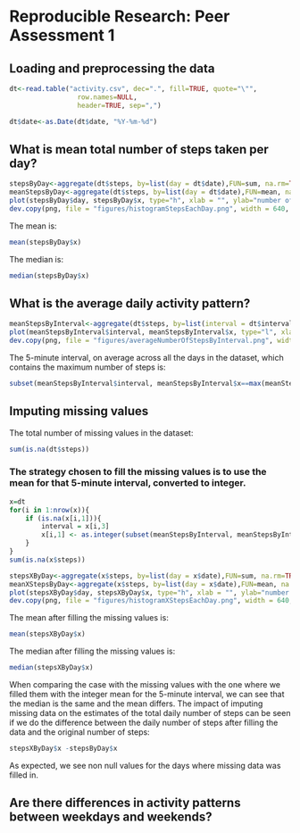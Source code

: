 # Reproducible Research: Peer Assessment 1


## Loading and preprocessing the data
```r
dt<-read.table("activity.csv", dec=".", fill=TRUE, quote="\"", 
                 row.names=NULL,
                 header=TRUE, sep=",")

dt$date<-as.Date(dt$date, "%Y-%m-%d")
```

## What is mean total number of steps taken per day?
```r
stepsByDay<-aggregate(dt$steps, by=list(day = dt$date),FUN=sum, na.rm=TRUE)
meanStepsByDay<-aggregate(dt$steps, by=list(day = dt$date),FUN=mean, na.rm=TRUE)
plot(stepsByDay$day, stepsByDay$x, type="h", xlab = "", ylab="number of steps", main = "The number of steps taken each day")
dev.copy(png, file = "figures/histogramStepsEachDay.png", width = 640, height = 480, bg="white")
```
The mean is:
```r
mean(stepsByDay$x)
```

The median is:
```r
median(stepsByDay$x)
```


## What is the average daily activity pattern?
```r
meanStepsByInterval<-aggregate(dt$steps, by=list(interval = dt$interval),FUN=mean, na.rm=TRUE)
plot(meanStepsByInterval$interval, meanStepsByInterval$x, type="l", xlab = "interval", ylab="average number of steps", main = "The average number of steps by interval")
dev.copy(png, file = "figures/averageNumberOfStepsByInterval.png", width = 640, height = 480, bg="white")
```
The 5-minute interval, on average across all the days in the dataset, which contains the maximum number of steps is:
```r
subset(meanStepsByInterval$interval, meanStepsByInterval$x==max(meanStepsByInterval$x))
```

## Imputing missing values
The total number of missing values in the dataset: 
```r
sum(is.na(dt$steps))
```

### The strategy chosen to fill the missing values is to use the mean for that 5-minute interval, converted to integer. 
```r
x=dt
for(i in 1:nrow(x)){
    if (is.na(x[i,1])){
        interval = x[i,3]    
        x[i,1] <- as.integer(subset(meanStepsByInterval, meanStepsByInterval$interval==interval)[1,2])
    }
}
sum(is.na(x$steps))

stepsXByDay<-aggregate(x$steps, by=list(day = x$date),FUN=sum, na.rm=TRUE)
meanXStepsByDay<-aggregate(x$steps, by=list(day = x$date),FUN=mean, na.rm=TRUE)
plot(stepsXByDay$day, stepsXByDay$x, type="h", xlab = "", ylab="number of steps", main = "The number of steps taken each day after filling the missing values")
dev.copy(png, file = "figures/histogramXStepsEachDay.png", width = 640, height = 480, bg="white")
```

The mean after filling the missing values is:
```r
mean(stepsXByDay$x)
```

The median after filling the missing values is:
```r
median(stepsXByDay$x)
```

When comparing the case with the missing values with the one where we filled them with the integer mean for the 5-minute interval, we can see that the median is the same and the mean differs.
The impact of imputing missing data on the estimates of the total daily number of steps can be seen if we do the difference between the daily number of steps after filling the data and the original number of steps:
```r
stepsXByDay$x -stepsByDay$x
```
As expected, we see non null values for the days where missing data was filled in.


## Are there differences in activity patterns between weekdays and weekends?
